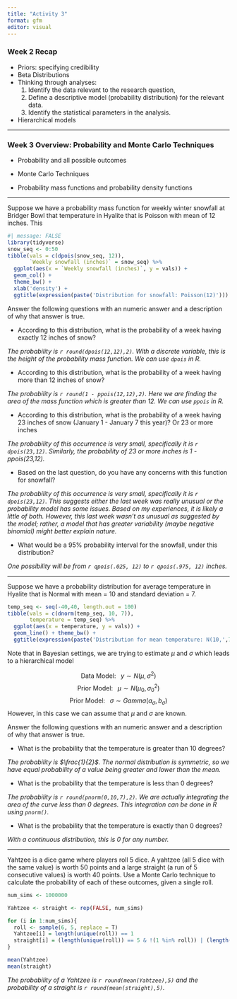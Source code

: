 ```yaml
---
title: "Activity 3"
format: gfm
editor: visual
---
```


### Week 2 Recap

-   Priors: specifying credibility
-   Beta Distributions
-   Thinking through analyses:
    1. Identify the data relevant to the research question, 
    2. Define a descriptive model (probability distribution) for the relevant data.
    3. Identify the statistical parameters in the analysis.
-   Hierarchical models

------------------------------------------------------------------------

### Week 3 Overview: Probability and Monte Carlo Techniques

-   Probability and all possible outcomes

-   Monte Carlo Techniques

-   Probability mass functions and probability density functions

------------------------------------------------------------------------

Suppose we have a probability mass function for weekly winter snowfall at Bridger Bowl that temperature in Hyalite that is Poisson with mean of 12 inches. This 

```r
#| message: FALSE
library(tidyverse)
snow_seq <- 0:50
tibble(vals = c(dpois(snow_seq, 12)),
       `Weekly snowfall (inches)` = snow_seq) %>%
  ggplot(aes(x = `Weekly snowfall (inches)`, y = vals)) +
  geom_col() + 
  theme_bw() +
  xlab('density') +
  ggtitle(expression(paste('Distribution for snowfall: Poisson(12)')))
```

Answer the following questions with an numeric answer and a description of why that answer is true.

- According to this distribution, what is the probability of a week having exactly 12 inches of snow? 

*The probability is `r round(dpois(12,12),2)`. With a discrete variable, this is the height of the probability mass function. We can use `dpois` in R.*

- According to this distribution, what is the probability of a week having more than 12 inches of snow? 

*The probability is `r round(1 - ppois(12,12),2)`. Here we are finding the area of the mass function which is greater than 12. We can use `ppois` in R.*

- According to this distribution, what is the probability of a week having 23 inches of snow (January 1 - January 7 this year)? Or 23 or more inches

*The probability of this occurrence is very small, specifically it is `r dpois(23,12)`. Similarly, the probability of 23 or more inches is 1 - ppois(23,12).*

- Based on the last question, do you have any concerns with this function for snowfall?

*The probability of this occurrence is very small, specifically it is `r dpois(23,12)`. This suggests either the last week was really unusual or the probability model has some issues. Based on my experiences, it is likely a little of both. However, this last week wasn't as unusual as suggested by the model; rather, a model that has greater variability (maybe negative binomial) might better explain nature.*

- What would be a 95% probability interval for the snowfall, under this distribution?

*One possibility will be from `r qpois(.025, 12)` to `r qpois(.975, 12)` inches.*

------------------------------------------------------------------------

Suppose we have a probability distribution for average temperature in Hyalite that is Normal with mean = 10 and standard deviation = 7.

```r
temp_seq <- seq(-40,40, length.out = 100)
tibble(vals = c(dnorm(temp_seq, 10, 7)),
       temperature = temp_seq) %>%
  ggplot(aes(x = temperature, y = vals)) +
  geom_line() + theme_bw() +
  ggtitle(expression(paste('Distribution for mean temperature: N(10,',7^2,')')))
```

Note that in Bayesian settings, we are trying to estimate $\mu$ and $\sigma$ which leads to a hierarchical model

$$\text{Data Model:     } \; \; y \sim N(\mu, \sigma^2)$$
$$\text{Prior Model:     } \; \; \mu \sim N(\mu_0, \sigma_0^2 )$$
$$\text{Prior Model:     } \; \; \sigma \sim Gamma(a_\sigma, b_\sigma)$$
However, in this case we can assume that $\mu$ and $\sigma$ are known.

Answer the following questions with an numeric answer and a description of why that answer is true.

- What is the probability that the temperature is greater than 10 degrees?

*The probability is $\frac{1}{2}$. The normal distribution is symmetric, so we have equal probability of a value being greater and lower than the mean.*

- What is the probability that the temperature is less than 0 degrees? 

*The probability is `r round(pnorm(0,10,7),2)`. We are actually integrating the area of the curve less than 0 degrees. This integration can be done in R using `pnorm()`.*

- What is the probability that the temperature is exactly than 0 degrees? 

*With a continuous distribution, this is 0 for any number.*

------------------------------------------------------------------------

Yahtzee is a dice game where players roll 5 dice. A yahtzee (all 5 dice with the same value) is worth 50 points and a large straight (a run of 5 consecutive values) is worth 40 points.  Use a Monte Carlo technique to calculate the probability of each of these outcomes, given a single roll.

```r
num_sims <- 1000000

Yahtzee <- straight <- rep(FALSE, num_sims)

for (i in 1:num_sims){
  roll <- sample(6, 5, replace = T)
  Yahtzee[i] = length(unique(roll)) == 1
  straight[i] = (length(unique(roll)) == 5 & !(1 %in% roll)) | (length(unique(roll)) == 5 & !(6 %in% roll))
}

mean(Yahtzee)
mean(straight)
```

*The probability of a Yahtzee is `r round(mean(Yahtzee),5)` and the probability of a straight is `r round(mean(straight),5)`.*